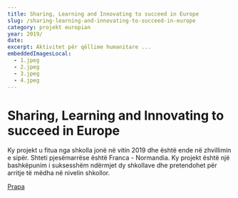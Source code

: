 ```yaml
---
title: Sharing, Learning and Innovating to succeed in Europe
slug: /sharing-learning-and-innovating-to-succeed-in-europe
category: projekt europian
year: 2019/
date:
excerpt: Aktivitet për qëllime humanitare ...
embeddedImagesLocal:
  - 1.jpeg
  - 2.jpeg
  - 3.jpeg
  - 4.jpeg
---
```


# Sharing, Learning and Innovating to succeed in Europe

Ky projekt u fitua nga shkolla jonë në vitin 2019 dhe është ende në zhvillimin e sipër. Shteti pjesëmarrëse është Franca - Normandia. Ky projekt është një bashkëpunim i suksesshëm ndërmjet dy shkollave dhe pretendohet për arritje të mëdha në nivelin shkollor.

[Prapa](/projects)
